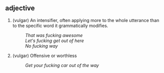 == adjective ==

# (vulgar) An intensifier, often applying more to the whole utterance than to the specific word it grammatically modifies.
#: ''That was fucking awesome''
#: ''Let's fucking get out of here''
#: ''No fucking way''
# (vulgar) Offensive or worthless
#: ''Get your fucking car out of the way''

{{stub}}